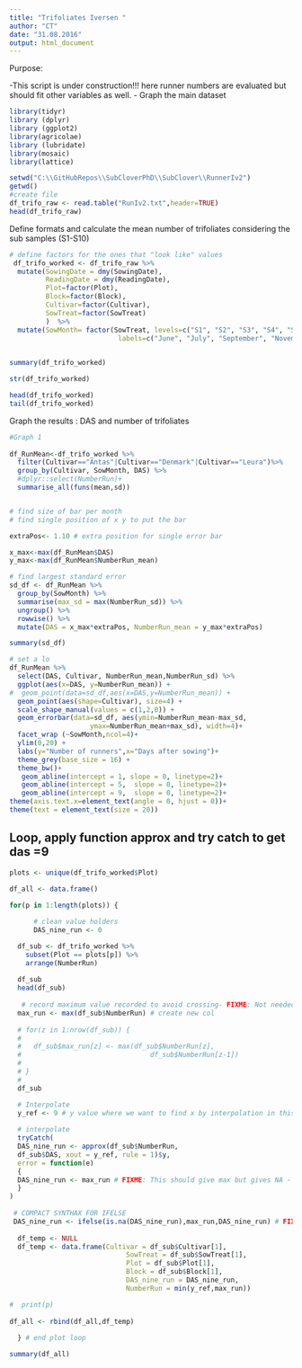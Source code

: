 ```yaml
---
title: "Trifoliates Iversen "
author: "CT"
date: "31.08.2016"
output: html_document
---
```


Purpose:

-This script is under construction!!! here runner numbers are evaluated but should fit other variables as well. 
- Graph the main dataset 
 
```r
library(tidyr)
library (dplyr)
library (ggplot2)
library(agricolae)
library (lubridate)
library(mosaic)
library(lattice)
```



```r
setwd("C:\\GitHubRepos\\SubCloverPhD\\SubClover\\RunnerIv2")
getwd()
#create file
df_trifo_raw <- read.table("RunIv2.txt",header=TRUE)
head(df_trifo_raw)


```
Define formats and calculate the mean number of trifoliates considering the sub samples (S1-S10)

```r


# define factors for the ones that "look like" values
 df_trifo_worked <- df_trifo_raw %>%
  mutate(SowingDate = dmy(SowingDate), 
         ReadingDate = dmy(ReadingDate),
         Plot=factor(Plot),
         Block=factor(Block),
         Cultivar=factor(Cultivar),
         SowTreat=factor(SowTreat)
         )  %>%
  mutate(SowMonth= factor(SowTreat, levels=c("S1", "S2", "S3", "S4", "S5", "S6","S7", "S8"),
                           labels=c("June", "July", "September", "November", "December", "February","March", "May")))
         

summary(df_trifo_worked)


```

```r
str(df_trifo_worked)

```

```r
head(df_trifo_worked)
tail(df_trifo_worked)
```

Graph the results : DAS and number of trifoliates 

```r
#Graph 1        
  
df_RunMean<-df_trifo_worked %>%
  filter(Cultivar=="Antas"|Cultivar=="Denmark"|Cultivar=="Leura")%>%
  group_by(Cultivar, SowMonth, DAS) %>%
  #dplyr::select(NumberRun)+
  summarise_all(funs(mean,sd))



```


```r

# find size of bar per month
# find single position of x y to put the bar

extraPos<- 1.10 # extra position for single error bar

x_max<-max(df_RunMean$DAS)
y_max<-max(df_RunMean$NumberRun_mean)

# find largest standard error
sd_df <- df_RunMean %>% 
  group_by(SowMonth) %>%
  summarise(max_sd = max(NumberRun_sd)) %>% 
  ungroup() %>%
  rowwise() %>%
  mutate(DAS = x_max*extraPos, NumberRun_mean = y_max*extraPos)

summary(sd_df)

```


```r
# set a lo
df_RunMean %>% 
  select(DAS, Cultivar, NumberRun_mean,NumberRun_sd) %>%
  ggplot(aes(x=DAS, y=NumberRun_mean)) + 
#  geom_point(data=sd_df,aes(x=DAS,y=NumberRun_mean)) +
  geom_point(aes(shape=Cultivar), size=4) +
  scale_shape_manual(values = c(1,2,0)) +
  geom_errorbar(data=sd_df, aes(ymin=NumberRun_mean-max_sd,
                    ymax=NumberRun_mean+max_sd), width=4)+
  facet_wrap (~SowMonth,ncol=4)+
  ylim(0,20) +
  labs(y="Number of runners",x="Days after sowing")+
  theme_grey(base_size = 16) +
  theme_bw()+
   geom_abline(intercept = 1, slope = 0, linetype=2)+
   geom_abline(intercept = 5,  slope = 0, linetype=2)+
   geom_abline(intercept = 9,  slope = 0, linetype=2)+
theme(axis.text.x=element_text(angle = 0, hjust = 0))+
theme(text = element_text(size = 20))


```




## Loop, apply function approx and try catch to get das =9  
```r
plots <- unique(df_trifo_worked$Plot)
 
df_all <- data.frame()

for(p in 1:length(plots)) {

      # clean value holders
      DAS_nine_run <- 0

  df_sub <- df_trifo_worked %>%
    subset(Plot == plots[p]) %>%
    arrange(NumberRun)
  
  df_sub
  head(df_sub)
 
   # record maximum value recorded to avoid crossing- FIXME: Not needed here?
  max_run <- max(df_sub$NumberRun) # create new col
  
  # for(z in 1:nrow(df_sub)) {
  #   
  #   df_sub$max_run[z] <- max(df_sub$NumberRun[z],
  #                                df_sub$NumberRun[z-1])
  #   
  # }
  # 
  df_sub

  # Interpolate 
  y_ref <- 9 # y value where we want to find x by interpolation in this case needed 9 
  
  # interpolate
  tryCatch(  
  DAS_nine_run <- approx(df_sub$NumberRun, 
  df_sub$DAS, xout = y_ref, rule = 1)$y,
  error = function(e) 
  {
  DAS_nine_run <- max_run # FIXME: This should give max but gives NA - quick fix below temporarily
  }
)
  
 # COMPACT SYNTHAX FOR IFELSE
 DAS_nine_run <- ifelse(is.na(DAS_nine_run),max_run,DAS_nine_run) # FIXME: This should be unecessary if try catch gives max value
 
  df_temp <- NULL 
  df_temp <- data.frame(Cultivar = df_sub$Cultivar[1],
                             SowTreat = df_sub$SowTreat[1],
                             Plot = df_sub$Plot[1],
                             Block = df_sub$Block[1],
                             DAS_nine_run = DAS_nine_run,
                             NumberRun = min(y_ref,max_run))

#  print(p)
  
df_all <- rbind(df_all,df_temp)                 
  
  } # end plot loop

summary(df_all)
```
